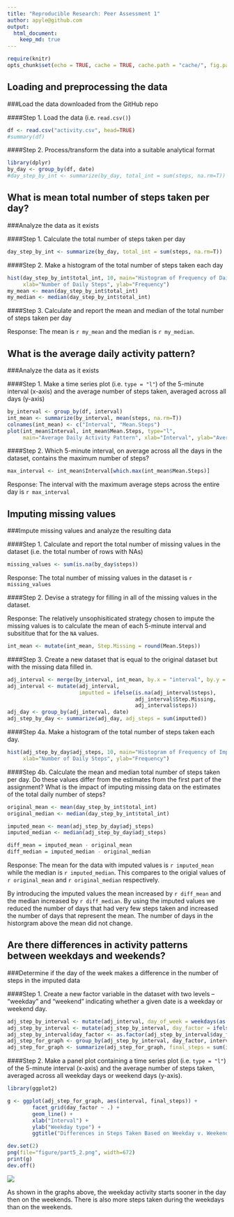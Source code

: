```yaml
---
title: "Reproducible Research: Peer Assessment 1"
author: apyle@github.com
output: 
  html_document:
    keep_md: true
---
```


```r
require(knitr)
opts_chunk$set(echo = TRUE, cache = TRUE, cache.path = "cache/", fig.path="figure/")
```

## Loading and preprocessing the data

###Load the data downloaded from the GitHub repo

####Step 1. Load the data (i.e. `read.csv()`)
```r
df <- read.csv("activity.csv", head=TRUE)
#summary(df)
```

####Step 2. Process/transform the data into a suitable analytical format 
```r
library(dplyr)
by_day <- group_by(df, date)
#day_step_by_int <- summarize(by_day, total_int = sum(steps, na.rm=T))
```

## What is mean total number of steps taken per day?

###Analyze the data as it exists

####Step 1. Calculate the total number of steps taken per day 

```r
day_step_by_int <- summarize(by_day, total_int = sum(steps, na.rm=T))
```

####Step 2. Make a histogram of the total number of steps taken each day

```r
hist(day_step_by_int$total_int, 10, main="Histogram of Frequency of Daily Steps", 
     xlab="Number of Daily Steps", ylab="Frequency")
my_mean <- mean(day_step_by_int$total_int)
my_median <- median(day_step_by_int$total_int)
```

####Step 3. Calculate and report the mean and median of the total number of steps taken per day

Response: The mean is `r my_mean` and the median is `r my_median`.

## What is the average daily activity pattern?

###Analyze the data as it exists

####Step 1. Make a time series plot (i.e. `type = "l"`) of the 5-minute interval (x-axis) and the average number of steps taken, averaged across all days (y-axis)

```r
by_interval <- group_by(df, interval)
int_mean <- summarize(by_interval, mean(steps, na.rm=T))
colnames(int_mean) <- c("Interval", "Mean.Steps")
plot(int_mean$Interval, int_mean$Mean.Steps, type="l", 
     main="Average Daily Activity Pattern", xlab="Interval", ylab="Average Steps")
```

####Step 2. Which 5-minute interval, on average across all the days in the dataset, contains the maximum number of steps?

```r
max_interval <- int_mean$Interval[which.max(int_mean$Mean.Steps)]
```

Response: The interval with the maximum average steps across the entire day is `r max_interval`

## Imputing missing values

###Impute missing values and analyze the resulting data

####Step 1. Calculate and report the total number of missing values in the dataset (i.e. the total number of rows with NAs)

```r
missing_values <- sum(is.na(by_day$steps))
```

Response: The total number of missing values in the dataset is `r missing_values`

####Step 2. Devise a strategy for filling in all of the missing values in the dataset. 

Response: The relatively unsophisiticated strategy chosen to impute the missing values is to calculate the mean of each 5-minute interval and subsititue that for the `NA` values.

```r
int_mean <- mutate(int_mean, Step.Missing = round(Mean.Steps))
```

####Step 3. Create a new dataset that is equal to the original dataset but with the missing data filled in.

```r
adj_interval <- merge(by_interval, int_mean, by.x = "interval", by.y = "Interval")
adj_interval <- mutate(adj_interval, 
                       imputted = ifelse(is.na(adj_interval$steps), 
                                         adj_interval$Step.Missing, 
                                         adj_interval$steps))
adj_day <- group_by(adj_interval, date)
adj_step_by_day <- summarize(adj_day, adj_steps = sum(imputted))
```

####Step 4a. Make a histogram of the total number of steps taken each day.

```r
hist(adj_step_by_day$adj_steps, 10, main="Histogram of Frequency of Imputed Daily Steps", 
     xlab="Number of Daily Steps", ylab="Frequency")

```

####Step 4b. Calculate the mean and median total number of steps taken per day. Do these values differ from the estimates from the first part of the assignment? What is the impact of imputing missing data on the estimates of the total daily number of steps?

```r

original_mean <- mean(day_step_by_int$total_int)
original_median <- median(day_step_by_int$total_int)

imputed_mean <- mean(adj_step_by_day$adj_steps)
imputed_median <- median(adj_step_by_day$adj_steps)

diff_mean = imputed_mean - original_mean
diff_median = imputed_median - original_median

```

Response: The mean for the data with imputed values is `r imputed_mean` while the
median is `r imputed_median`. This compares to the origial values of `r original_mean`
and `r original_median` respectively.

By introducing the imputed values the mean increased by `r diff_mean` and the median
increased by `r diff_median`. By using the imputed values we reduced the number
of days that had very few steps taken and increased the number of days that
represent the mean. The number of days in the historgram above the mean did not
change.

## Are there differences in activity patterns between weekdays and weekends?

###Determine if the day of the week makes a difference in the number of steps in the imputed data

####Step 1. Create a new factor variable in the dataset with two levels – “weekday” and “weekend” indicating whether a given date is a weekday or weekend day.

```r
adj_step_by_interval <- mutate(adj_interval, day_of_week = weekdays(as.Date(date)))
adj_step_by_interval <- mutate(adj_step_by_interval, day_factor = ifelse(day_of_week == "Saturday" | day_of_week == "Sunday", "weekend", "weekday"))
adj_step_by_interval$day_factor <- as.factor(adj_step_by_interval$day_factor)
adj_step_for_graph <- group_by(adj_step_by_interval, day_factor, interval)
adj_step_for_graph <- summarize(adj_step_for_graph, final_steps = sum(imputted))

```

####Step 2. Make a panel plot containing a time series plot (i.e. `type = "l"`) of the 5-minute interval (x-axis) and the average number of steps taken, averaged across all weekday days or weekend days (y-axis). 

```r
library(ggplot2)

g <- ggplot(adj_step_for_graph, aes(interval, final_steps)) + 
        facet_grid(day_factor ~ .) +
        geom_line() +
        xlab("Interval") +
        ylab("Weekday type") +
        ggtitle("Differences in Steps Taken Based on Weekday v. Weekend")

dev.set(2)
png(file="figure/part5_2.png", width=672)
print(g)
dev.off()

```

![](figure/part5_2.png)

As shown in the graphs above, the weekday activity starts sooner in the day then on the weekends. There is also more steps taken during the weekdays than on the weekends.

